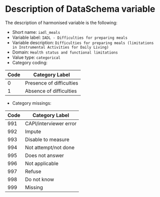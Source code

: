 # Description of DataSchema variable

The description of harmonised variable is the following:

* Short name: `iadl_meals`
* Variable label: `IADL - Difficulties for preparing meals`
* Variable description: `Difficulties for preparing meals (limitations in Instrumental Activities for Daily Living)`
* Domain: `Health status and functional limitations`
* Value type: `categorical`
* Category coding:

**Code** | **Category Label**
-------- | ------------------
0        | Presence of difficulties
1        | Absence of difficulties

* Category missings: 

**Code** | **Category Label**
----| ------------------
991 | CAPI/interviewer error
992 | Impute
993 | Disable to measure
994 | Not attempt/not done
995 | Does not answer
996 | Not applicable
997 | Refuse
998 | Do not know
999 | Missing


